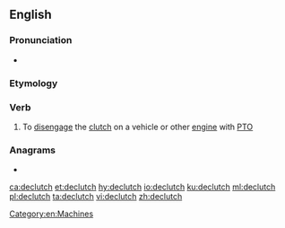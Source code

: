 ==English==

===Pronunciation===
* {{a|UK}} {{IPA|/diːˈklʌtʃ/|/diːˈklʊtʃ/|lang=en}}

===Etymology===
{{prefix|en|de|clutch}}

===Verb===
{{en-verb|es}}

# To [[disengage]] the [[clutch]] on a vehicle or other [[engine]] with [[PTO]]

===Anagrams===
* {{l|en|clutched}}

[[Category:en:Machines]]

[[ca:declutch]]
[[et:declutch]]
[[hy:declutch]]
[[io:declutch]]
[[ku:declutch]]
[[ml:declutch]]
[[pl:declutch]]
[[ta:declutch]]
[[vi:declutch]]
[[zh:declutch]]